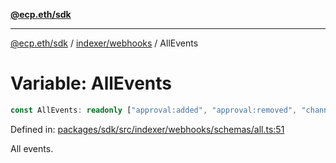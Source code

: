 [**@ecp.eth/sdk**](../../../index.mdx)

***

[@ecp.eth/sdk](/sdk-reference/index.mdx) / [indexer/webhooks](/sdk-reference/indexer/webhooks/index.mdx) / AllEvents

# Variable: AllEvents

```ts
const AllEvents: readonly ["approval:added", "approval:removed", "channel:created", "channel:updated", "channel:hook:status:updated", "channel:metadata:set", "channel:transferred", "comment:added", "comment:hook:metadata:set", "comment:deleted", "comment:edited", "comment:moderation:status:updated", "comment:reactions:updated", "comment:references:updated", "test"];
```

Defined in: [packages/sdk/src/indexer/webhooks/schemas/all.ts:51](https://github.com/ecp-eth/comments-monorepo/blob/main/packages/sdk/src/indexer/webhooks/schemas/all.ts#L51)

All events.
